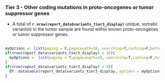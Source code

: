 
### Tier 3 - Other coding mutations in proto-oncogenes or tumor suppressor genes

- A total of __`r nrow(report_data$variants_tier3_display)`__ unique, somatic variant(s) in the tumor sample are found within known proto-oncogenes or tumor suppressor genes.
<br><br>

```r
myOptions <- list(paging = F,pageLength=10, searching=T,caching=F,buttons = c('csv','excel'),dom = 'Bfrtip')
if(nrow(report_data$variants_tier3_display) > 10){
  myOptions <- list(paging = T,pageLength=10, searching=T,caching=F,buttons = c('csv','excel'),dom = 'Bfrtip')
}
if(nrow(report_data$variants_tier3_display) > 0){
  DT::datatable(report_data$variants_tier3_display, options = myOptions, escape=F, extensions = c("Buttons","Responsive"))
}

```
<br><br>
